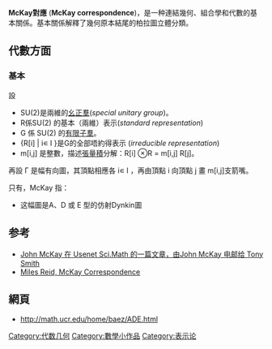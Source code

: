 {{Underlinked|time=2016-12-17T12:35:22+00:00}}
{{Orphan|time=2016-12-17T12:35:22+00:00}}

{{cleanup-jargon|time=2016-10-01T16:40:09+00:00}}
'''McKay對應''' ('''McKay correspondence''')，是一种連結幾何、組合學和代數的基本關係。基本關係解釋了幾何原本結尾的柏拉圖立體分類。

== 代數方面 ==

=== 基本 ===
設
* SU(2)是兩維的[[酉群|幺正羣]](''special unitary group'')。
* R係SU(2) 的基本（兩維）表示(''standard representation'')
* G 係 SU(2) 的[[有限群|有限]][[子群|子羣]]。
* {R[i] | i∊ I }是G的全部唔約得表示 (''irreducible representation'')
* m[i,j] 是整數，描述[[张量积|張量積]]分解：R[i] ⊗R = m[i,j] R[j]。
再設
Γ 是幅有向圖，其頂點相應各 i∊ I ，再由頂點 i 向頂點 j 畫 m[i,j]支箭嘴。

只有，McKay 指：
* 这幅圖是A、D 或 E 型的仿射Dynkin圖 

== 参考 ==
* [https://web.archive.org/web/20120829060533/http://www.valdostamuseum.org/hamsmith/McKay.html John McKay 在 Usenet Sci.Math 的一篇文章，由John McKay 电邮给 Tony Smith]
* [[arxiv:alg-geom/9702016|Miles Reid, McKay Correspondence]]

== 網頁 ==
* http://math.ucr.edu/home/baez/ADE.html {{Wayback|url=http://math.ucr.edu/home/baez/ADE.html |date=20200528193107 }}

[[Category:代数几何|Category:代数几何]]
[[Category:數學小作品|Category:數學小作品]]
[[Category:表示论|Category:表示论]]
